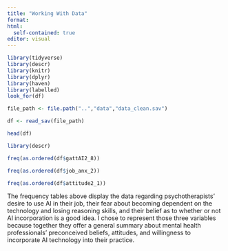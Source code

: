 ```yaml
---
title: "Working With Data"
format:
html:
  self-contained: true
editor: visual
---
```


```r
library(tidyverse)
library(descr)
library(knitr)
library(dplyr)
library(haven)
library(labelled)
look_for(df)
```

```r
file_path <- file.path("..","data","data_clean.sav")
```

```r
df <- read_sav(file_path)
```

```r
head(df)
```

```r
library(descr)
```

```r
freq(as.ordered(df$gattAI2_8))
```

```r
freq(as.ordered(df$job_anx_2))
```

```r
freq(as.ordered(df$attitude2_1))
```

The frequency tables above display the data regarding psychotherapists' desire to use AI in their job, their fear about becoming dependent on the technology and losing reasoning skills, and their belief as to whether or not AI incorporation is a good idea. I chose to represent those three variables because together they offer a general summary about mental health professionals' preconceived beliefs, attitudes, and willingness to incorporate AI technology into their practice.
